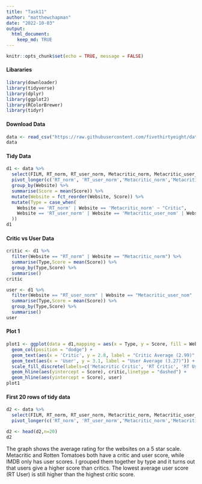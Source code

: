 ```yaml
---
title: "Task11"
author: "matthewchapman"
date: "2022-10-03"
output: 
  html_document:
    keep_md: TRUE
---
```


```r
knitr::opts_chunk$set(echo = TRUE, message = FALSE)
```

#### Libararies
```r
library(downloader)
library(tidyverse)
library(dplyr)
library(ggplot2)
library(RColorBrewer)
library(tidyr)
```

#### Download Data
```r
data <- read_csv("https://raw.githubusercontent.com/fivethirtyeight/data/master/fandango/fandango_score_comparison.csv")
data
```

#### Tidy Data
```r
d1 <- data %>%
  select(FILM, RT_norm, RT_user_norm, Metacritic_norm, Metacritic_user_nom, IMDB_norm) %>%
  pivot_longer(c('RT_norm', 'RT_user_norm','Metacritic_norm','Metacritic_user_nom','IMDB_norm'),names_to = "Website",values_to = "Score") %>%
  group_by(Website) %>%
  summarise(Score = mean(Score)) %>%
  mutate(Website = fct_reorder(Website, Score)) %>%
  mutate(Type = case_when(
    Website == 'RT_norm' | Website == 'Metacritic_norm' ~ "Critic",
    Website == 'RT_user_norm' | Website == 'Metacritic_user_nom' | Website == 'IMDB_norm' ~ "User"
  ))
d1
```


#### Critic vs User Data
```r
critic <- d1 %>%
  filter(Website == "RT_norm" | Website == "Metacritic_norm") %>%
  summarise(Type,Score = mean(Score)) %>%
  group_by(Type,Score) %>%
  summarise()
critic

user <- d1 %>%
  filter(Website == "RT_user_norm" | Website == "Metacritic_user_nom" | Website == "IMDB_norm") %>%
  summarise(Type,Score = mean(Score)) %>%
  group_by(Type,Score) %>%
  summarise()
user
```

#### Plot 1
```r
plot1 <- ggplot(data = d1,mapping = aes(x = Type, y = Score, fill = Website)) +
  geom_col(position = "dodge") +
  geom_text(aes(x = 'Critic', y = 2.8, label = "Critic Average (2.99)",group = "Critic")) +
  geom_text(aes(x = 'User', y = 3.1, label = "User Average (3.27)")) +
  scale_fill_discrete(labels=c('Metacritic Critic', 'RT Critic', 'RT User','Metacritic User','IMDB User')) +
  geom_hline(aes(yintercept = Score), critic,linetype = "dashed") +
  geom_hline(aes(yintercept = Score), user)
plot1
```

#### First 20 rows of tidy data
```r
d2 <- data %>%
  select(FILM, RT_norm, RT_user_norm, Metacritic_norm, Metacritic_user_nom, IMDB_norm) %>%
  pivot_longer(c('RT_norm', 'RT_user_norm','Metacritic_norm','Metacritic_user_nom','IMDB_norm'),names_to = "Website",values_to = "Score")

d2 <- head(d2,n=20)
d2
```


The graph shows the average rating for the websites on a 5 star scale. Metacritic and Rotten Tomatoes both have a critic and user score, while IMDB only has user scores. I grouped them together by type and it turns out that users give a higher score than critics. The lowest average user score (RT User) is still higher than the highest critic score.